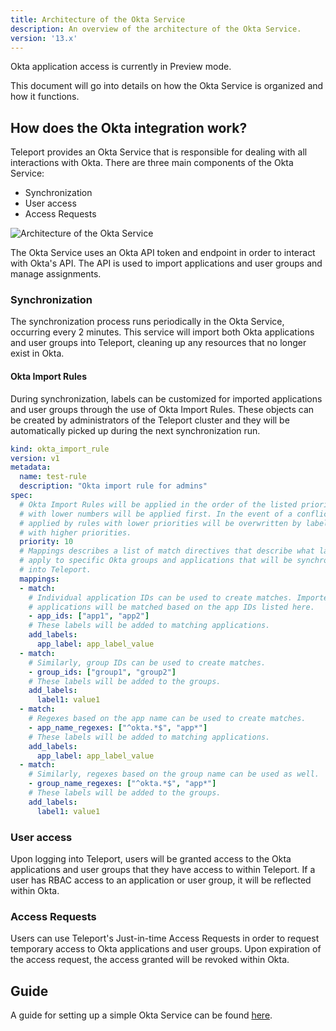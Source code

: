 ```yaml
---
title: Architecture of the Okta Service
description: An overview of the architecture of the Okta Service.
version: '13.x'
---
```


<Warning>
  Okta application access is currently in Preview mode.
</Warning>

This document will go into details on how the Okta Service is organized and how
it functions.

## How does the Okta integration work?

Teleport provides an Okta Service that is responsible for dealing with all
interactions with Okta. There are three main components of the Okta Service:

- Synchronization
- User access
- Access Requests

![Architecture of the Okta Service](/assets/okta-diagram-5d2279cfb1.png)

The Okta Service uses an Okta API token and endpoint in order to interact
with Okta's API. The API is used to import applications and user groups and
manage assignments.

### Synchronization

The synchronization process runs periodically in the Okta Service, occurring every
2 minutes. This service will import both Okta applications and user groups into
Teleport, cleaning up any resources that no longer exist in Okta.

#### Okta Import Rules

During synchronization, labels can be customized for imported applications and user
groups through the use of Okta Import Rules. These objects can be created by
administrators of the Teleport cluster and they will be automatically picked up
during the next synchronization run.

```yaml
kind: okta_import_rule
version: v1
metadata:
  name: test-rule
  description: "Okta import rule for admins"
spec:
  # Okta Import Rules will be applied in the order of the listed priority. Rules
  # with lower numbers will be applied first. In the event of a conflict, labels
  # applied by rules with lower priorities will be overwritten by labels associated
  # with higher priorities.
  priority: 10
  # Mappings describes a list of match directives that describe what labels to
  # apply to specific Okta groups and applications that will be synchronized
  # into Teleport.
  mappings:
  - match:
    # Individual application IDs can be used to create matches. Imported Okta
    # applications will be matched based on the app IDs listed here.
    - app_ids: ["app1", "app2"]
    # These labels will be added to matching applications.
    add_labels:
      app_label: app_label_value
  - match:
    # Similarly, group IDs can be used to create matches.
    - group_ids: ["group1", "group2"]
    # These labels will be added to the groups.
    add_labels:
      label1: value1
  - match:
    # Regexes based on the app name can be used to create matches.
    - app_name_regexes: ["^okta.*$", "app*"]
    # These labels will be added to matching applications.
    add_labels:
      app_label: app_label_value
  - match:
    # Similarly, regexes based on the group name can be used as well.
    - group_name_regexes: ["^okta.*$", "app*"]
    # These labels will be added to the groups.
    add_labels:
      label1: value1
```

### User access

Upon logging into Teleport, users will be granted access to the Okta applications
and user groups that they have access to within Teleport. If a user has RBAC access to
an application or user group, it will be reflected within Okta.

### Access Requests

Users can use Teleport's Just-in-time Access Requests in order to
request temporary access to Okta applications and user groups. Upon expiration of the
access request, the access granted will be revoked within Okta.

## Guide

A guide for setting up a simple Okta Service can be found [here](/docs/ver/13.x/application-access/okta/guide).
